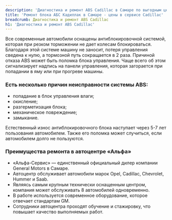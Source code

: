 ```yaml
---
description: 'Диагностика и ремонт ABS Cadillac в Самаре по выгодным ценам в сертифицированном сервисе Кадиллак.'
title: 'Ремонт блока АБС Кадиллак в Самаре - цены в сервисе Cadillac'
breadcrumb: Диагностика и ремонт ABS Cadillac
h1: 'Диагностика и ремонт ABS Cadillac'
---
```

<p>
	 Все современные автомобили оснащены антиблокировочной системой, которая при резком торможении не дает колесам блокироваться. Благодаря этой системе машину не заносит, потеря управления сведена к нулю, а тормозной путь сокращается в 2 раза. Причиной отказа ABS может быть поломка блока управления. Чаще всего об этом сигнализирует надпись на панели управления, которая загорается при попадании в яму или при прогреве машины.
</p>
<h3>Есть несколько причин неисправности системы ABS:</h3>
<ul>
	<li>попадание в блок управления влаги;</li>
	<li>окисление;</li>
	<li>разгерметизация блока;</li>
	<li>механическое повреждение;</li>
	<li>замыкание.</li>
</ul>
<p>
	 Естественный износ антиблокировочного блока наступает через 5-7 лет пользования автомобилем. Также его поломка может случиться, если автомобилем долго не пользуются.
</p>
<h3>Преимущества ремонта в автоцентре «Альфа»</h3>
<ul>
	<li>«Альфа-Сервис» — единственный официальный дилер компании General Motors в Самаре.</li>
	<li>Автоцентр обслуживает автомобили марок Opel, Cadillac, Chevrolet, Hummer и Saab.</li>
	<li>Являясь самым крупным технически оснащенным центром, компания может обслуживать 8 автомобилей одновременно.</li>
	<li>В работе используется современное оборудование, которое отвечает стандартам GM.</li>
	<li>Сотрудники автоцентра проходят обучение и стажировку, что повышает качество выполняемых работ.</li>
</ul>
